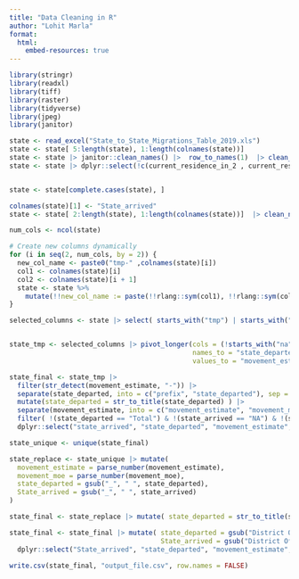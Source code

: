 ```yaml
---
title: "Data Cleaning in R"
author: "Lohit Marla"
format: 
  html:
    embed-resources: true
---
```


  
```r
library(stringr)
library(readxl)
library(tiff)
library(raster)
library(tidyverse)
library(jpeg)
library(janitor)

state <- read_excel("State_to_State_Migrations_Table_2019.xls")
state <- state[ 5:length(state), 1:length(colnames(state))] 
state <- state |> janitor::clean_names() |>  row_to_names(1)  |> clean_names()
state <- state |> dplyr::select(!c(current_residence_in_2 , current_residence_in_3, current_residence_in_4, current_residence_in_5, current_residence_in_6, current_residence_in_7 , current_residence_in_8, current_residence_in_9, current_residence_in_10, current_residence_in_11, current_residence_in_12, population_1_year_and_over, same_house_1_year_ago, same_state_of_residence_1_year_ago, na, na_2, na_3, different_state_of_residence_1_year_ago, na_4)) |>row_to_names(1) 


state <- state[complete.cases(state), ]

colnames(state)[1] <- "State_arrived"
state <- state[ 2:length(state), 1:length(colnames(state))]  |> clean_names()

num_cols <- ncol(state)

# Create new columns dynamically
for (i in seq(2, num_cols, by = 2)) {
  new_col_name <- paste0("tmp-" ,colnames(state)[i])
  col1 <- colnames(state)[i]
  col2 <- colnames(state)[i + 1]
  state <- state %>%
    mutate(!!new_col_name := paste(!!rlang::sym(col1), !!rlang::sym(col2), sep = "-"))
}

selected_columns <- state |> select( starts_with("tmp") | starts_with("state_arrived") )


state_tmp <- selected_columns |> pivot_longer(cols = (!starts_with("na") & !starts_with("state_arrived") ), 
                                              names_to = "state_departed", 
                                              values_to = "movement_estimate")

state_final <- state_tmp |>
  filter(str_detect(movement_estimate, "-")) |>
  separate(state_departed, into = c("prefix", "state_departed"), sep = "-") |>
  mutate(state_departed = str_to_title(state_departed) ) |> 
  separate(movement_estimate, into = c("movement_estimate", "movement_moe"), sep = "-") |>
  filter( !(state_departed == "Total") & !(state_arrived == "NA") & !(state_departed == "U_s_island_area") & !(state_departed == "Foreign_country")) |> 
  dplyr::select("state_arrived", "state_departed", "movement_estimate",  "movement_moe")

state_unique <- unique(state_final) 

state_replace <- state_unique |> mutate( 
  movement_estimate = parse_number(movement_estimate),
  movement_moe = parse_number(movement_moe),
  state_departed = gsub("_", " ", state_departed),
  State_arrived = gsub("_", " ", state_arrived)
)

state_final <- state_replace |> mutate( state_departed = str_to_title(state_departed) )

state_final <- state_final |> mutate( state_departed = gsub("District Of Columbia" , "District of Columbia",state_departed), 
                                      State_arrived = gsub("District Of Columbia", "District of Columbia", State_arrived)) |>
  dplyr::select("State_arrived", "state_departed", "movement_estimate",  "movement_moe")

write.csv(state_final, "output_file.csv", row.names = FALSE)

```